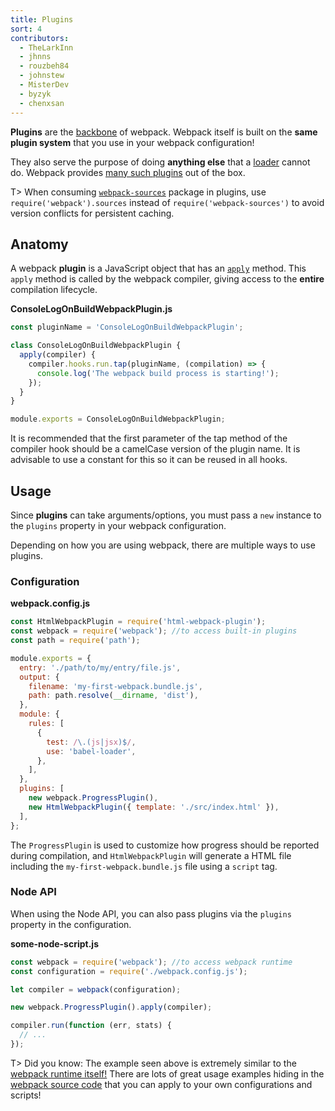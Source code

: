 ```yaml
---
title: Plugins
sort: 4
contributors:
  - TheLarkInn
  - jhnns
  - rouzbeh84
  - johnstew
  - MisterDev
  - byzyk
  - chenxsan
---
```


**Plugins** are the [backbone](https://github.com/webpack/tapable) of webpack. Webpack itself is built on the **same plugin system** that you use in your webpack configuration!

They also serve the purpose of doing **anything else** that a [loader](/concepts/loaders) cannot do. Webpack provides [many such plugins](/plugins/) out of the box.

T> When consuming [`webpack-sources`](https://github.com/webpack/webpack-sources) package in plugins, use `require('webpack').sources` instead of `require('webpack-sources')` to avoid version conflicts for persistent caching.

## Anatomy

A webpack **plugin** is a JavaScript object that has an [`apply`](https://developer.mozilla.org/en-US/docs/Web/JavaScript/Reference/Global_Objects/Function/apply) method. This `apply` method is called by the webpack compiler, giving access to the **entire** compilation lifecycle.

**ConsoleLogOnBuildWebpackPlugin.js**

```javascript
const pluginName = 'ConsoleLogOnBuildWebpackPlugin';

class ConsoleLogOnBuildWebpackPlugin {
  apply(compiler) {
    compiler.hooks.run.tap(pluginName, (compilation) => {
      console.log('The webpack build process is starting!');
    });
  }
}

module.exports = ConsoleLogOnBuildWebpackPlugin;
```

It is recommended that the first parameter of the tap method of the compiler hook should be a camelCase version of the plugin name. It is advisable to use a constant for this so it can be reused in all hooks.

## Usage

Since **plugins** can take arguments/options, you must pass a `new` instance to the `plugins` property in your webpack configuration.

Depending on how you are using webpack, there are multiple ways to use plugins.

### Configuration

**webpack.config.js**

```javascript
const HtmlWebpackPlugin = require('html-webpack-plugin');
const webpack = require('webpack'); //to access built-in plugins
const path = require('path');

module.exports = {
  entry: './path/to/my/entry/file.js',
  output: {
    filename: 'my-first-webpack.bundle.js',
    path: path.resolve(__dirname, 'dist'),
  },
  module: {
    rules: [
      {
        test: /\.(js|jsx)$/,
        use: 'babel-loader',
      },
    ],
  },
  plugins: [
    new webpack.ProgressPlugin(),
    new HtmlWebpackPlugin({ template: './src/index.html' }),
  ],
};
```

The `ProgressPlugin` is used to customize how progress should be reported during compilation, and `HtmlWebpackPlugin` will generate a HTML file including the `my-first-webpack.bundle.js` file using a `script` tag.

### Node API

When using the Node API, you can also pass plugins via the `plugins` property in the configuration.

**some-node-script.js**

```javascript
const webpack = require('webpack'); //to access webpack runtime
const configuration = require('./webpack.config.js');

let compiler = webpack(configuration);

new webpack.ProgressPlugin().apply(compiler);

compiler.run(function (err, stats) {
  // ...
});
```

T> Did you know: The example seen above is extremely similar to the [webpack runtime itself!](https://github.com/webpack/webpack/blob/e7087ffeda7fa37dfe2ca70b5593c6e899629a2c/bin/webpack.js#L290-L292) There are lots of great usage examples hiding in the [webpack source code](https://github.com/webpack/webpack) that you can apply to your own configurations and scripts!
